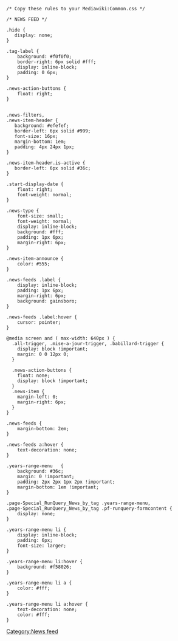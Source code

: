 <pre>
/* Copy these rules to your Mediawiki:Common.css */

/* NEWS FEED */

.hide {
   display: none;
}

.tag-label {
    background: #f0f0f0;
    border-right: 6px solid #fff;
    display: inline-block;
    padding: 0 6px;
}

.news-action-buttons {
    float: right;
}


.news-filters,
.news-item-header {
   background: #efefef;
   border-left: 6px solid #999;
   font-size: 16px;
   margin-bottom: 1em;
   padding: 4px 24px 1px;
}

.news-item-header.is-active {
   border-left: 6px solid #36c;
}

.start-display-date {
    float: right;
    font-weight: normal;
}

.news-type {
    font-size: small;
    font-weight: normal;
    display: inline-block;
    background: #fff;
    padding: 1px 6px;
    margin-right: 6px;
}

.news-item-announce {
    color: #555;
}

.news-feeds .label {
    display: inline-block;
    padding: 1px 6px;
    margin-right: 6px;
    background: gainsboro;
}

.news-feeds .label:hover {
    cursor: pointer;
}

@media screen and ( max-width: 640px ) {
  .all-trigger, .mise-a-jour-trigger, .babillard-trigger { 
    display: block !important;
    margin: 0 0 12px 0;
  }

  .news-action-buttons {
    float: none;
    display: block !important;
  }
  .news-item {
    margin-left: 0;
    margin-right: 6px;
  }
}

.news-feeds {
    margin-bottom: 2em;
}

.news-feeds a:hover {
    text-decoration: none;
}

.years-range-menu   {
    background: #36c;
    margin: 0 !important;
    padding: 2px 2px 1px 2px !important;
    margin-bottom: 1em !important;
}

.page-Special_RunQuery_News_by_tag .years-range-menu,
.page-Special_RunQuery_News_by_tag .pf-runquery-formcontent {
    display: none;
}

.years-range-menu li {
    display: inline-block;
    padding: 6px;
    font-size: larger;
}

.years-range-menu li:hover {
    background: #f58026;
}

.years-range-menu li a {
    color: #fff;
}

.years-range-menu li a:hover {
    text-decoration: none;
    color: #fff;
}
</pre>
[[Category:News feed]]